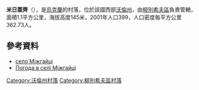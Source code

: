 {{coord|51|41|32|N|25|32|28|E|scale:30000|display=title}}

'''米日蓋齊'''（{{lang-uk|Міжгайці}}），是[[烏克蘭|烏克蘭]]的村落，位於該國西部[[沃倫州|沃倫州]]，由[[柳別希夫區|柳別希夫區]]負責管轄，面積1.1平方公里，海拔高度145米，2001年人口399，人口密度每平方公里362.73人。

==參考資料==
* [http://gska2.rada.gov.ua/pls/z7502/A005?rdat1=26.07.2009&rf7571=4191 село Міжгайці]{{dead link|date=2018年4月 |bot=InternetArchiveBot |fix-attempted=yes }}
* [http://weather.in.ua/ua/volynskaja/16023 Погода в селі Міжгайці]

[[Category:沃倫州村落|Category:沃倫州村落]]
[[Category:柳別希夫區村落|Category:柳別希夫區村落]]


{{Volyn-geo-stub}}